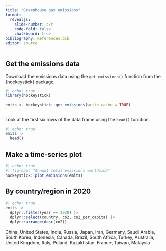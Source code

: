 ```yaml
---
title: "Greenhouse gas emissions"
format: 
  revealjs:
    slide-number: c/t
    code-fold: false
    chalkboard: true
bibliography: References.bib
editor: source
---
```



## Get the emissions data

Download the emissions data using the `get_emissions()` function from the {hockeystick} package.

```r
#| echo: true
library(hockeystick)

emits <- hockeystick::get_emissions(write_cache = TRUE)
```

##

Look at the first six rows of the data frame using the `head()` function.

```r
#| echo: true
emits |>
  head()
```

## Make a time-series plot

```r
#| echo: true
#| fig-cap: "Annual total emissions worldwide"
hockeystick::plot_emissions(emits)
```

## By country/region in 2020
```r
#| echo: true
emits |>
  dplyr::filter(year == 2020) |>
  dplyr::select(country, co2, co2_per_capita) |>
  dplyr::arrange(desc(co2))
```

China, United States, India, Russia, Japan, Iran, Germany, Saudi Arabia, South Korea, Indonesia, Canada, Brazil, South Africa, Turkey, Australia, United Kingdom, Italy, Poland, Kazakhstan, France, Taiwan, Malaysia